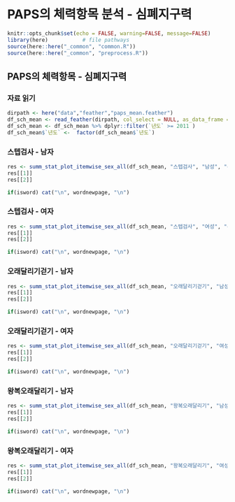 # PAPS의 체력항목 분석 - 심폐지구력


```r
knitr::opts_chunk$set(echo = FALSE, warning=FALSE, message=FALSE)
library(here)           # file pathways
source(here::here("_common", "common.R"))
source(here::here("_common", "preprocess.R"))
```


## PAPS의 체력항목 - 심폐지구력

### 자료 읽기

```r
dirpath <- here("data","feather","paps_mean.feather")
df_sch_mean <- read_feather(dirpath, col_select = NULL, as_data_frame = TRUE, mmap = TRUE)
df_sch_mean <- df_sch_mean %>% dplyr::filter(`년도` >= 2011 ) 
df_sch_mean$`년도` <-  factor(df_sch_mean$`년도`)
```


### 스텝검사 - 남자


```r
res <- summ_stat_plot_itemwise_sex_all(df_sch_mean, "스텝검사", "남성", "chap2")
res[[1]]
res[[2]]
```

```r
if(isword) cat("\n", wordnewpage, "\n")
```

### 스텝검사 - 여자

```r
res <- summ_stat_plot_itemwise_sex_all(df_sch_mean, "스텝검사", "여성", "chap2")
res[[1]]
res[[2]]
```

```r
if(isword) cat("\n", wordnewpage, "\n")
```

### 오래달리기걷기 - 남자


```r
res <- summ_stat_plot_itemwise_sex_all(df_sch_mean, "오래달리기걷기", "남성", "chap2")
res[[1]]
res[[2]]
```

```r
if(isword) cat("\n", wordnewpage, "\n")
```

### 오래달리기걷기 - 여자

```r
res <- summ_stat_plot_itemwise_sex_all(df_sch_mean, "오래달리기걷기", "여성", "chap2")
res[[1]]
res[[2]]
```

```r
if(isword) cat("\n", wordnewpage, "\n")
```

### 왕복오래달리기 - 남자


```r
res <- summ_stat_plot_itemwise_sex_all(df_sch_mean, "왕복오래달리기", "남성", "chap2")
res[[1]]
res[[2]]
```

```r
if(isword) cat("\n", wordnewpage, "\n")
```

### 왕복오래달리기 - 여자

```r
res <- summ_stat_plot_itemwise_sex_all(df_sch_mean, "왕복오래달리기", "여성", "chap2")
res[[1]]
res[[2]]
```

```r
if(isword) cat("\n", wordnewpage, "\n")
```